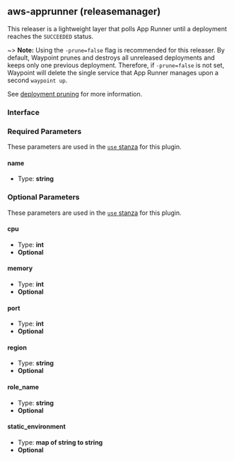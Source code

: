## aws-apprunner (releasemanager)

This releaser is a lightweight layer that polls App Runner until a deployment
reaches the `SUCCEEDED` status.

~> **Note:** Using the `-prune=false` flag is recommended for this releaser. By default,
Waypoint prunes and destroys all unreleased deployments and keeps only one previous
deployment. Therefore, if `-prune=false` is not set, Waypoint will delete the single
service that App Runner manages upon a second `waypoint up`.

See [deployment pruning](/docs/lifecycle/release#deployment-pruning) for more information.

### Interface

### Required Parameters

These parameters are used in the [`use` stanza](/docs/waypoint-hcl/use) for this plugin.

#### name

- Type: **string**

### Optional Parameters

These parameters are used in the [`use` stanza](/docs/waypoint-hcl/use) for this plugin.

#### cpu

- Type: **int**
- **Optional**

#### memory

- Type: **int**
- **Optional**

#### port

- Type: **int**
- **Optional**

#### region

- Type: **string**
- **Optional**

#### role_name

- Type: **string**
- **Optional**

#### static_environment

- Type: **map of string to string**
- **Optional**
